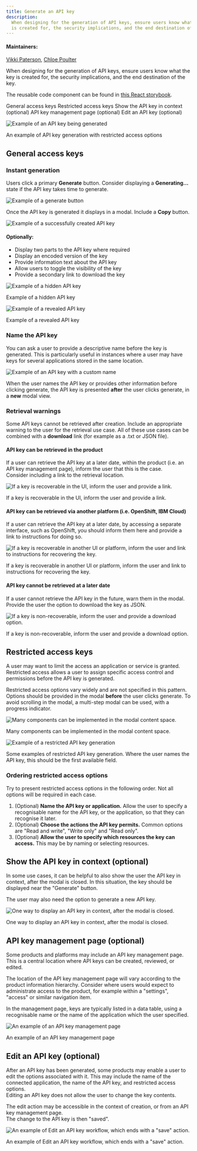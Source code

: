 ```yaml
---
title: Generate an API key
description:
  When designing for the generation of API keys, ensure users know what the key
  is created for, the security implications, and the end destination of the key.
---
```


#### Maintainers:

[Vikki Paterson](https://github.com/vikkipaterson),
[Chloe Poulter](https://github.com/chloepoulterdesign)

<PageDescription>

When designing for the generation of API keys, ensure users know what the key is
created for, the security implications, and the end destination of the key.

</PageDescription>

<InlineNotification>

The reusable code component can be found in
[this React storybook](https://pages.github.ibm.com/cloud-integration-design/ide-components/?path=/story/production-ready-ide-api-key-generation-component--with-core-configuration).

</InlineNotification>

<AnchorLinks>
  <AnchorLink>General access keys</AnchorLink>
  <AnchorLink>Restricted access keys</AnchorLink>
  <AnchorLink>Show the API key in context (optional)</AnchorLink>
  <AnchorLink>API key management page (optional)</AnchorLink>
  <AnchorLink>Edit an API key (optional)</AnchorLink>
</AnchorLinks>

![Example of an API key being generated](images/1.png)

<Caption>
  An example of API key generation with restricted access options
</Caption>

## General access keys

### Instant generation

Users click a primary **Generate** button. Consider displaying a
**Generating...** state if the API key takes time to generate.

<Row>
<Column colLg={6}>

![Example of a generate button](images/2.png)

</Column>
</Row>

Once the API key is generated it displays in a modal. Include a **Copy** button.

<Row>
<Column colLg={6}>

![Example of a successfully created API key](images/3.png)

</Column>
</Row>

#### Optionally:

- Display two parts to the API key where required
- Display an encoded version of the key
- Provide information text about the API key
- Allow users to toggle the visibility of the key
- Provide a secondary link to download the key

<Row>
<Column colLg={6}>

![Example of a hidden API key](images/4.png)

<Caption>Example of a hidden API key</Caption>

</Column>
</Row>

<Row>
<Column colLg={6}>

![Example of a revealed API key](images/5.png)

<Caption>Example of a revealed API key</Caption>

</Column>
</Row>

### Name the API key

You can ask a user to provide a descriptive name before the key is generated.
This is particularly useful in instances where a user may have keys for several
applications stored in the same location.

<Row>
<Column colLg={6}>

![Example of an API key with a custom name](images/6.png)

</Column>
</Row>

When the user names the API key or provides other information before clicking
generate, the API key is presented **after** the user clicks generate, in a
**new** modal view.

### Retrieval warnings

Some API keys cannot be retrieved after creation. Include an appropriate warning
to the user for the retrieval use case. All of these use cases can be combined
with a **download** link (for example as a .txt or JSON file).

#### API key can be retrieved in the product

If a user can retrieve the API key at a later date, within the product (i.e. an
API key management page), inform the user that this is the case.  
Consider including a link to the retrieval location.

<Row>
<Column colLg={6}>

![If a key is recoverable in the UI, inform the user and provide a link.](images/Recover1.png)

<Caption>
  If a key is recoverable in the UI, inform the user and provide a link.
</Caption>

</Column>
</Row>

#### API key can be retrieved via another platform (i.e. OpenShift, IBM Cloud)

If a user can retrieve the API key at a later date, by accessing a separate
interface, such as OpenShift, you should inform them here and provide a link to
instructions for doing so.

<Row>
<Column colLg={6}>

![If a key is recoverable in another UI or platform, inform the user and link to instructions for recovering the key.](images/Recover2.png)

<Caption>
  If a key is recoverable in another UI or platform, inform the user and link to
  instructions for recovering the key.
</Caption>

</Column>
</Row>

#### API key cannot be retrieved at a later date

If a user cannot retrieve the API key in the future, warn them in the modal.
Provide the user the option to download the key as JSON.

<Row>
<Column colLg={6}>

![If a key is non-recoverable, inform the user and provide a download option.](images/Recover3.png)

<Caption>
  If a key is non-recoverable, inform the user and provide a download option.
</Caption>

</Column>
</Row>

## Restricted access keys

A user may want to limit the access an application or service is granted.
Restricted access allows a user to assign specific access control and
permissions before the API key is generated.

Restricted access options vary widely and are not specified in this pattern.
Options should be provided in the modal **before** the user clicks generate. To
avoid scrolling in the modal, a multi-step modal can be used, with a progress
indicator.

<Row>
<Column colLg={6}>

![Many components can be implemented in the modal content space.](images/9.png)

<Caption>
  Many components can be implemented in the modal content space.
</Caption>

</Column>
</Row>

<Row>
<Column colLg={6}>

![Example of a restricted API key generation](images/8.png)

<Caption>
  Some examples of restricted API key generation. Where the user names the API
  key, this should be the first available field.
</Caption>

</Column>
</Row>

### Ordering restricted access options

Try to present restricted access options in the following order. Not all options
will be required in each case.

1. (Optional) **Name the API key or application.** Allow the user to specify a
   recognisable name for the API key, or the application, so that they can
   recognise it later.
2. (Optional) **Choose the actions the API key permits.** Common options are
   "Read and write", "Write only" and "Read only".
3. (Optional) **Allow the user to specify which resources the key can access.**
   This may be by naming or selecting resources.

## Show the API key in context (optional)

In some use cases, it can be helpful to also show the user the API key in
context, after the modal is closed. In this situation, the key should be
displayed near the "Generate" button.

The user may also need the option to generate a new API key.

<Row>
<Column colLg={6}>

![One way to display an API key in context, after the modal is closed.](images/10.png)

<Caption>
  One way to display an API key in context, after the modal is closed.
</Caption>

</Column>
</Row>

## API key management page (optional)

Some products and platforms may include an API key management page. This is a
central location where API keys can be created, reviewed, or edited.

The location of the API key management page will vary according to the product
information hierarchy. Consider where users would expect to administrate access
to the product, for example within a "settings", "access" or similar navigation
item.

In the management page, keys are typically listed in a data table, using a
recognisable name or the name of the application which the user specified.

<Row>
<Column colLg={8}>

![An example of an API key management page](images/ManagementPage.png)

<Caption>An example of an API key management page</Caption>

</Column>
</Row>

## Edit an API key (optional)

After an API key has been generated, some products may enable a user to edit the
options associated with it. This may include the name of the connected
application, the name of the API key, and restricted access options.  
Editing an API key does not allow the user to change the key contents.

The edit action may be accessible in the context of creation, or from an API key
management page.  
The change to the API key is then "saved".

<Row>
<Column colLg={6}>

![An example of Edit an API key workflow, which ends with a "save" action.](images/Edit.png)

<Caption>
  An example of Edit an API key workflow, which ends with a "save" action.
</Caption>

</Column>
</Row>
